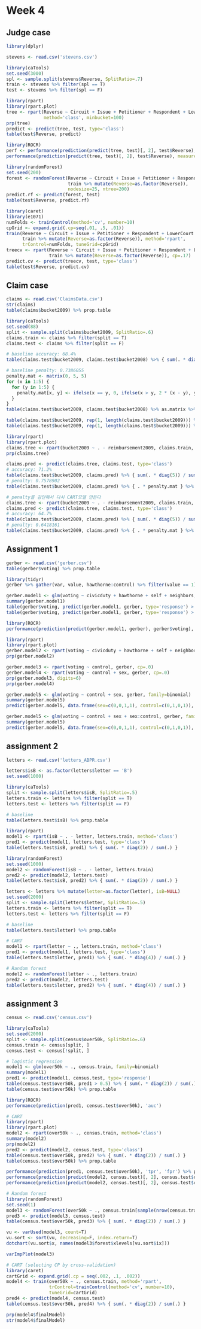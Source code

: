 # Week 4
## Judge case
```r
library(dplyr)

stevens <- read.csv('stevens.csv')

library(caTools)
set.seed(3000)
spl <- sample.split(stevens$Reverse, SplitRatio=.7)
train <- stevens %>% filter(spl == T)
test <- stevens %>% filter(spl == F)

library(rpart)
library(rpart.plot)
tree <- rpart(Reverse ~ Circuit + Issue + Petitioner + Respondent + LowerCourt + Unconst, train, 
              method='class', minbucket=100)
prp(tree)
predict <- predict(tree, test, type='class')
table(test$Reverse, predict)

library(ROCR)
perf <- performance(prediction(predict(tree, test)[, 2], test$Reverse), measure='tpr', 'fpr')
performance(prediction(predict(tree, test)[, 2], test$Reverse), measure='auc')

library(randomForest)
set.seed(200)
forest <- randomForest(Reverse ~ Circuit + Issue + Petitioner + Respondent + LowerCourt + Unconst, 
                       train %>% mutate(Reverse=as.factor(Reverse)),
                       nodesize=25, ntree=200)
predict.rf <- predict(forest, test)
table(test$Reverse, predict.rf)

library(caret)
library(e1071)
numFolds <- trainControl(method='cv', number=10)
cpGrid <- expand.grid(.cp=seq(.01, .5, .01))
train(Reverse ~ Circuit + Issue + Petitioner + Respondent + LowerCourt + Unconst,
      train %>% mutate(Reverse=as.factor(Reverse)), method='rpart',
      trControl=numFolds, tuneGrid=cpGrid)
treecv <- rpart(Reverse ~ Circuit + Issue + Petitioner + Respondent + LowerCourt + Unconst,
                train %>% mutate(Reverse=as.factor(Reverse)), cp=.17)
predict.cv <- predict(treecv, test, type='class')
table(test$Reverse, predict.cv)
```

## Claim case
```r
claims <- read.csv('ClaimsData.csv')
str(claims)
table(claims$bucket2009) %>% prop.table

library(caTools)
set.seed(88)
split <- sample.split(claims$bucket2009, SplitRatio=.6)
claims.train <- claims %>% filter(split == T)
claims.test <- claims %>% filter(split == F)

# baseline accuracy: 68.4%
table(claims.test$bucket2009, claims.test$bucket2008) %>% { sum(. * diag(5)) / sum(.) }

# baseline penalty: 0.7386055
penalty.mat <- matrix(0, 5, 5)
for (x in 1:5) {
  for (y in 1:5) {
    penalty.mat[x, y] <- ifelse(x == y, 0, ifelse(x > y, 2 * (x - y), y - x))
  }
}
table(claims.test$bucket2009, claims.test$bucket2008) %>% as.matrix %>% { . * penalty.mat } %>% { sum(.) / NROW(claims.test) }

table(claims.test$bucket2009, rep(1, length(claims.test$bucket2009))) %>% prop.table
table(claims.test$bucket2009, rep(1, length(claims.test$bucket2009))) %>% as.matrix %>% { . * penalty.mat[, 1] } %>% sum

library(rpart)
library(rpart.plot)
claims.tree <- rpart(bucket2009 ~ . - reimbursement2009, claims.train, method='class', cp=.00005)
prp(claims.tree)

claims.pred <- predict(claims.tree, claims.test, type='class')
# accuracy: 71.2%
table(claims.test$bucket2009, claims.pred) %>% { sum(. * diag(5)) / sum(.) }
# penalty: 0.7578902
table(claims.test$bucket2009, claims.pred) %>% { . * penalty.mat } %>% { sum(.) / NROW(claims.test) }

# penalty를 감안해서 다시 CART모델 만든다
claims.tree <- rpart(bucket2009 ~ . - reimbursement2009, claims.train, method='class', cp=.00005, parms=list(loss=penalty.mat))
claims.pred <- predict(claims.tree, claims.test, type='class')
# accuracy: 64.7%
table(claims.test$bucket2009, claims.pred) %>% { sum(. * diag(5)) / sum(.) }
# penalty: 0.6418161
table(claims.test$bucket2009, claims.pred) %>% { . * penalty.mat } %>% { sum(.) / NROW(claims.test) }
```

## Assignment 1
```r
gerber <- read.csv('gerber.csv')
table(gerber$voting) %>% prop.table

library(tidyr)
gerber %>% gather(var, value, hawthorne:control) %>% filter(value == 1) %>% { table(.$voting, .$var) } %>% prop.table(2)

gerber.model1 <- glm(voting ~ civicduty + hawthorne + self + neighbors, gerber, family=binomial)
summary(gerber.model1)
table(gerber$voting, predict(gerber.model1, gerber, type='response') > 0.3) %>% { sum(. * diag(2)) / sum(.) }
table(gerber$voting, predict(gerber.model1, gerber, type='response') > 0.5) %>% prop.table

library(ROCR)
performance(prediction(predict(gerber.model1, gerber), gerber$voting), 'tpr', 'fpr') %>% plot

library(rpart)
library(rpart.plot)
gerber.model2 <- rpart(voting ~ civicduty + hawthorne + self + neighbors + sex, gerber, cp=.0)
prp(gerber.model2)

gerber.model3 <- rpart(voting ~ control, gerber, cp=.0)
gerber.model4 <- rpart(voting ~ control + sex, gerber, cp=.0)
prp(gerber.model3, digits=6)
prp(gerber.model4)

gerber.model5 <- glm(voting ~ control + sex, gerber, family=binomial)
summary(gerber.model5)
predict(gerber.model5, data.frame(sex=c(0,0,1,1), control=c(0,1,0,1)), type='response')

gerber.model5 <- glm(voting ~ control + sex + sex:control, gerber, family=binomial)
summary(gerber.model5)
predict(gerber.model5, data.frame(sex=c(0,0,1,1), control=c(0,1,0,1)), type='response')
```

## assignment 2
```r
letters <- read.csv('letters_ABPR.csv')

letters$isB <- as.factor(letters$letter == 'B')
set.seed(1000)

library(caTools)
split <- sample.split(letters$isB, SplitRatio=.5)
letters.train <- letters %>% filter(split == T)
letters.test <- letters %>% filter(split == F)

# baseline
table(letters.test$isB) %>% prop.table

library(rpart)
model1 <- rpart(isB ~ . - letter, letters.train, method='class')
pred1 <- predict(model1, letters.test, type='class')
table(letters.test$isB, pred1) %>% { sum(. * diag(2)) / sum(.) }

library(randomForest)
set.seed(1000)
model2 <- randomForest(isB ~ . - letter, letters.train)
pred2 <- predict(model2, letters.test)
table(letters.test$isB, pred2) %>% { sum(. * diag(2)) / sum(.) }

letters <- letters %>% mutate(letter=as.factor(letter), isB=NULL)
set.seed(2000)
split <- sample.split(letters$letter, SplitRatio=.5)
letters.train <- letters %>% filter(split == T)
letters.test <- letters %>% filter(split == F)

# baseline
table(letters.test$letter) %>% prop.table

# CART
model1 <- rpart(letter ~ ., letters.train, method='class')
pred1 <- predict(model1, letters.test, type='class')
table(letters.test$letter, pred1) %>% { sum(. * diag(4)) / sum(.) }

# Random forest
model2 <- randomForest(letter ~ ., letters.train)
pred2 <- predict(model2, letters.test)
table(letters.test$letter, pred2) %>% { sum(. * diag(4)) / sum(.) }
```

## assignment 3
```r
census <- read.csv('census.csv')

library(caTools)
set.seed(2000)
split <- sample.split(census$over50k, SplitRatio=.6)
census.train <- census[split, ]
census.test <- census[!split, ]

# logistic regression
model1 <- glm(over50k ~ ., census.train, family=binomial)
summary(model1)
pred1 <- predict(model1, census.test, type='response')
table(census.test$over50k, pred1 > 0.5) %>% { sum(. * diag(2)) / sum(.) }
table(census.test$over50k) %>% prop.table

library(ROCR)
performance(prediction(pred1, census.test$over50k), 'auc')

# CART
library(rpart)
library(rpart.plot)
model2 <- rpart(over50k ~ ., census.train, method='class')
summary(model2)
prp(model2)
pred2 <- predict(model2, census.test, type='class')
table(census.test$over50k, pred2) %>% { sum(. * diag(2)) / sum(.) }
table(census.test$over50k) %>% prop.table

performance(prediction(pred1, census.test$over50k), 'tpr', 'fpr') %>% plot
performance(prediction(predict(model2, census.test)[, 2], census.test$over50k), 'tpr', 'fpr') %>% plot
performance(prediction(predict(model2, census.test)[, 2], census.test$over50k), 'auc')

# Random forest
library(randomForest)
set.seed(1)
model3 <- randomForest(over50k ~ ., census.train[sample(nrow(census.train), 2000), ])
pred3 <- predict(model3, census.test)
table(census.test$over50k, pred3) %>% { sum(. * diag(2)) / sum(.) }

vu <- varUsed(model3, count=T)
vu.sort <- sort(vu, decreasing=F, index.return=T)
dotchart(vu.sort$x, names(model3$forest$xlevels[vu.sort$ix]))

varImpPlot(model3)

# CART (selecting CP by cross-validation)
library(caret)
cartGrid <- expand.grid(.cp = seq(.002, .1, .002))
model4 <- train(over50k ~ ., census.train, method='rpart', 
                trControl=trainControl(method='cv', number=10), 
                tuneGrid=cartGrid)
pred4 <- predict(model4, census.test)
table(census.test$over50k, pred4) %>% { sum(. * diag(2)) / sum(.) }

prp(model4$finalModel)
str(model4$finalModel)
```
